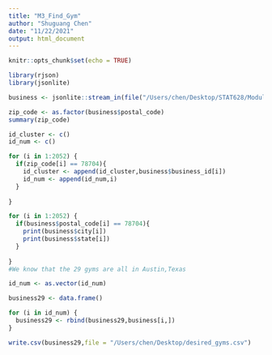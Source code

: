 ```yaml
---
title: "M3_Find_Gym"
author: "Shuguang Chen"
date: "11/22/2021"
output: html_document
---
```


```r
knitr::opts_chunk$set(echo = TRUE)
```

```r
library(rjson)
library(jsonlite)
```

```r
business <- jsonlite::stream_in(file("/Users/chen/Desktop/STAT628/Module3/DataSet/business_Gym.json"))
```

```r
zip_code <- as.factor(business$postal_code)
summary(zip_code)
```

```r
id_cluster <- c()
id_num <- c()

for (i in 1:2052) {
  if(zip_code[i] == 78704){
    id_cluster <- append(id_cluster,business$business_id[i])
    id_num <- append(id_num,i)
  }
  
}
```

```r
for (i in 1:2052) {
  if(business$postal_code[i] == 78704){
    print(business$city[i])
    print(business$state[i])
  }
  
}
#We know that the 29 gyms are all in Austin,Texas
```


```r
id_num <- as.vector(id_num)

business29 <- data.frame()

for (i in id_num) {
  business29 <- rbind(business29,business[i,])
}

```

```r
write.csv(business29,file = "/Users/chen/Desktop/desired_gyms.csv")
```

